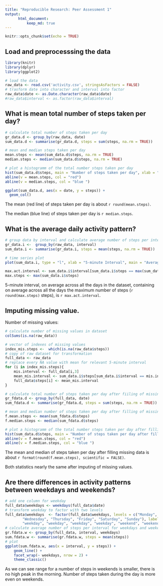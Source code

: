 ```yaml
---
title: "Reproducible Research: Peer Assessment 1"
output: 
      html_document:
          keep_md: true 
---
```


```r
knitr::opts_chunk$set(echo = TRUE)

```

## Load and preprocesssing the data
```r
library(knitr)
library(dplyr)
library(ggplot2)
```

```r
# load the data
raw_data <- read.csv('activity.csv', stringsAsFactors = FALSE)
# trasform date into character and interval into factor
raw_data$date <- as.Date.character(raw_data$date)
#raw_data$interval <- as.factor(raw_data$interval)
```

## What is mean total number of steps taken per day?
```r
# calculate total number of steps taken per day
gr_data.d <- group_by(raw_data, date)
sum_data.d <- summarise(gr_data.d, steps = sum(steps, na.rm = TRUE))

# mean and median steps taken per day
mean.steps <- mean(sum_data.d$steps, na.rm = TRUE)
median.steps <- median(sum_data.d$steps, na.rm = TRUE)

# plot a histogramm of the total number steps taken per day
hist(sum_data.d$steps, main = "Number of steps taken per day", xlab = "Steps")
abline(v = mean.steps, col = "red")
abline(v = median.steps, col = "blue ")

ggplot(sum_data.d, aes(x = date, y = steps)) +
  geom_col()

```

The mean (red line) of steps taken per day is about `r round(mean.steps)`.

The median (blue line) of steps taken per day is `r median.steps`.

## What is the average daily activity pattern?

```r
# group data by interval and calculate average number of steps per interval
gr_data.i <-  group_by(raw_data, interval)
sum_data.i <- summarise(gr_data.i, steps = mean(steps, na.rm = TRUE))

# time series plot 
plot(sum_data.i, type = "l", xlab = "5-minute Interval", main = "Average Daily Steps per 5-minute Interval")

max.act.interval <- sum_data.i$interval[sum_data.i$steps == max(sum_data.i$steps)]
max.steps <- max(sum_data.i$steps)
```

5-minute interval, on average across all the days in the dataset, containing on average across all the days the maximum number of steps (`r round(max.steps)` steps), is `r max.act.interval`. 

## Imputing missing value.
Number of missing values:
```r
# calculate number of missing values in dataset
colSums(is.na(raw_data))
```

```r
# vector of indexes of missing values
index_mis.steps <-  which(is.na(raw_data$steps))
# copy of raw dataset for transformation
full_data <- raw_data
# replace every NA value with mean for relevant 5-minute interval
for (i in index_mis.steps){
    mis.interval <- full_data[i,3]
    mean_mis.interval <- sum_data.i$steps[sum_data.i$interval == mis.interval]
    full_data$steps[i] <- mean_mis.interval
}

# calculate total number of steps taken per day after fiiling of missing values
gr_fdata.d <- group_by(full_data, date)
sum_fdata.d <- summarise(gr_fdata.d, steps = sum(steps, na.rm = TRUE))

# mean and median number of steps taken per day after filling of missing values
f.mean.steps <- mean(sum_fdata.d$steps)
f.median.steps <- median(sum_fdata.d$steps)

# plot a histogramm of the total number steps taken per day after filling of missing values with lines showing mean and median
hist(sum_data.d$steps, main = "Number of steps taken per day after filling of missing values", xlab = "Steps")
abline(v = f.mean.steps, col = "red")
abline(v = f.median.steps, col = "blue ")

```

The mean and median of steps taken per day after filling missing data is about `r format(round(f.mean.steps), scientific = FALSE)`.

Both statistics nearly the same after imputing of missing values.

## Are there differences in activity patterns between weekdays and weekends?
```r
# add one column for weekday
full_data$weekdays <- weekdays(full_data$date) 
# transform weekday to factor with two levels
full_data$weekdays  <- factor(full_data$weekdays, levels = c("Monday", "Tuesday",
        "Wednesday", "Thursday", "Friday", "Saturday", "Sunday"), labels = c("weekday",
        "weekday", "weekday", "weekday", "weekday", "weekend", "weekend"))
# calculate average number of steps per interval for weekdays and weekends
gr.fdata.w <- group_by(full_data, interval, weekdays)
sum.fdata.w <- summarise(gr.fdata.w, steps = mean(steps))
# plot 
ggplot(sum.fdata.w, aes(x = interval, y = steps)) +
    geom_line() +
    facet_wrap(~ weekdays, nrow = 2) +
    theme_classic()
```

As we can see range for a number of steps in weekends is smaller, there is no high peak in the morning. Number of steps taken during the day is more even on weekends.






